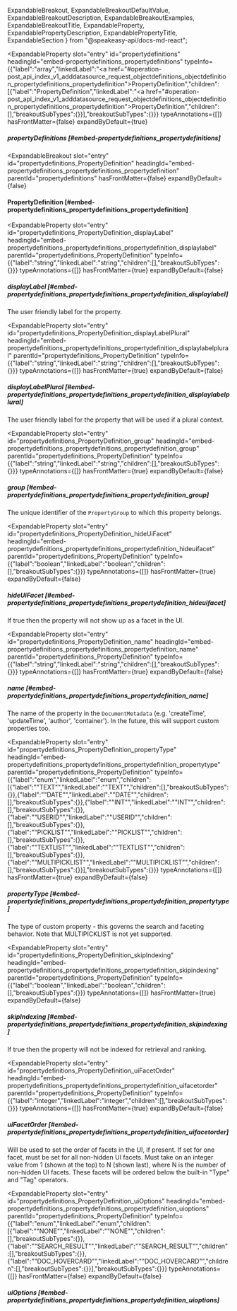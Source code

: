   ExpandableBreakout,
  ExpandableBreakoutDefaultValue,
  ExpandableBreakoutDescription,
  ExpandableBreakoutExamples,
  ExpandableBreakoutTitle,
  ExpandableProperty,
  ExpandablePropertyDescription,
  ExpandablePropertyTitle,
  ExpandableSection
} from "@speakeasy-api/docs-md-react";

<ExpandableSection>

<ExpandableProperty
  slot="entry"
  id="propertydefinitions"
  headingId="embed-propertydefinitions_propertydefinitions"
  typeInfo={{"label":"array","linkedLabel":"<a href=\"#operation-post_api_index_v1_adddatasource_request_objectdefinitions_objectdefinition_propertydefinitions_propertydefinition\">PropertyDefinition</a>","children":[{"label":"PropertyDefinition","linkedLabel":"<a href=\"#operation-post_api_index_v1_adddatasource_request_objectdefinitions_objectdefinition_propertydefinitions_propertydefinition\">PropertyDefinition</a>","children":[],"breakoutSubTypes":{}}],"breakoutSubTypes":{}}}
  typeAnnotations={[]}
  hasFrontMatter={false}
  expandByDefault={true}
>

<ExpandablePropertyTitle slot="title">

##### propertyDefinitions [#embed-propertydefinitions_propertydefinitions]

</ExpandablePropertyTitle>

</ExpandableProperty>

<ExpandableBreakout
  slot="entry"
  id="propertydefinitions_PropertyDefinition"
  headingId="embed-propertydefinitions_propertydefinitions_propertydefinition"
  parentId="propertydefinitions"
  hasFrontMatter={false}
  expandByDefault={false}
>

<ExpandableBreakoutTitle slot="title">

#### PropertyDefinition [#embed-propertydefinitions_propertydefinitions_propertydefinition]

</ExpandableBreakoutTitle>

<ExpandableBreakoutDescription slot="description">

</ExpandableBreakoutDescription>

<ExpandableBreakoutExamples slot="examples">

</ExpandableBreakoutExamples>

<ExpandableBreakoutDefaultValue slot="defaultValue">

</ExpandableBreakoutDefaultValue>

</ExpandableBreakout>

<ExpandableProperty
  slot="entry"
  id="propertydefinitions_PropertyDefinition_displayLabel"
  headingId="embed-propertydefinitions_propertydefinitions_propertydefinition_displaylabel"
  parentId="propertydefinitions_PropertyDefinition"
  typeInfo={{"label":"string","linkedLabel":"string","children":[],"breakoutSubTypes":{}}}
  typeAnnotations={[]}
  hasFrontMatter={true}
  expandByDefault={false}
>

<ExpandablePropertyTitle slot="title">

##### displayLabel [#embed-propertydefinitions_propertydefinitions_propertydefinition_displaylabel]

</ExpandablePropertyTitle>

<ExpandablePropertyDescription slot="description">

The user friendly label for the property.

</ExpandablePropertyDescription>

</ExpandableProperty>

<ExpandableProperty
  slot="entry"
  id="propertydefinitions_PropertyDefinition_displayLabelPlural"
  headingId="embed-propertydefinitions_propertydefinitions_propertydefinition_displaylabelplural"
  parentId="propertydefinitions_PropertyDefinition"
  typeInfo={{"label":"string","linkedLabel":"string","children":[],"breakoutSubTypes":{}}}
  typeAnnotations={[]}
  hasFrontMatter={true}
  expandByDefault={false}
>

<ExpandablePropertyTitle slot="title">

##### displayLabelPlural [#embed-propertydefinitions_propertydefinitions_propertydefinition_displaylabelplural]

</ExpandablePropertyTitle>

<ExpandablePropertyDescription slot="description">

The user friendly label for the property that will be used if a plural context.

</ExpandablePropertyDescription>

</ExpandableProperty>

<ExpandableProperty
  slot="entry"
  id="propertydefinitions_PropertyDefinition_group"
  headingId="embed-propertydefinitions_propertydefinitions_propertydefinition_group"
  parentId="propertydefinitions_PropertyDefinition"
  typeInfo={{"label":"string","linkedLabel":"string","children":[],"breakoutSubTypes":{}}}
  typeAnnotations={[]}
  hasFrontMatter={true}
  expandByDefault={false}
>

<ExpandablePropertyTitle slot="title">

##### group [#embed-propertydefinitions_propertydefinitions_propertydefinition_group]

</ExpandablePropertyTitle>

<ExpandablePropertyDescription slot="description">

The unique identifier of the `PropertyGroup` to which this property belongs.

</ExpandablePropertyDescription>

</ExpandableProperty>

<ExpandableProperty
  slot="entry"
  id="propertydefinitions_PropertyDefinition_hideUiFacet"
  headingId="embed-propertydefinitions_propertydefinitions_propertydefinition_hideuifacet"
  parentId="propertydefinitions_PropertyDefinition"
  typeInfo={{"label":"boolean","linkedLabel":"boolean","children":[],"breakoutSubTypes":{}}}
  typeAnnotations={[]}
  hasFrontMatter={true}
  expandByDefault={false}
>

<ExpandablePropertyTitle slot="title">

##### hideUiFacet [#embed-propertydefinitions_propertydefinitions_propertydefinition_hideuifacet]

</ExpandablePropertyTitle>

<ExpandablePropertyDescription slot="description">

If true then the property will not show up as a facet in the UI.

</ExpandablePropertyDescription>

</ExpandableProperty>

<ExpandableProperty
  slot="entry"
  id="propertydefinitions_PropertyDefinition_name"
  headingId="embed-propertydefinitions_propertydefinitions_propertydefinition_name"
  parentId="propertydefinitions_PropertyDefinition"
  typeInfo={{"label":"string","linkedLabel":"string","children":[],"breakoutSubTypes":{}}}
  typeAnnotations={[]}
  hasFrontMatter={true}
  expandByDefault={false}
>

<ExpandablePropertyTitle slot="title">

##### name [#embed-propertydefinitions_propertydefinitions_propertydefinition_name]

</ExpandablePropertyTitle>

<ExpandablePropertyDescription slot="description">

The name of the property in the `DocumentMetadata` (e.g. 'createTime', 'updateTime', 'author', 'container'). In the future, this will support custom properties too.

</ExpandablePropertyDescription>

</ExpandableProperty>

<ExpandableProperty
  slot="entry"
  id="propertydefinitions_PropertyDefinition_propertyType"
  headingId="embed-propertydefinitions_propertydefinitions_propertydefinition_propertytype"
  parentId="propertydefinitions_PropertyDefinition"
  typeInfo={{"label":"enum","linkedLabel":"enum","children":[{"label":"\"TEXT\"","linkedLabel":"\"TEXT\"","children":[],"breakoutSubTypes":{}},{"label":"\"DATE\"","linkedLabel":"\"DATE\"","children":[],"breakoutSubTypes":{}},{"label":"\"INT\"","linkedLabel":"\"INT\"","children":[],"breakoutSubTypes":{}},{"label":"\"USERID\"","linkedLabel":"\"USERID\"","children":[],"breakoutSubTypes":{}},{"label":"\"PICKLIST\"","linkedLabel":"\"PICKLIST\"","children":[],"breakoutSubTypes":{}},{"label":"\"TEXTLIST\"","linkedLabel":"\"TEXTLIST\"","children":[],"breakoutSubTypes":{}},{"label":"\"MULTIPICKLIST\"","linkedLabel":"\"MULTIPICKLIST\"","children":[],"breakoutSubTypes":{}}],"breakoutSubTypes":{}}}
  typeAnnotations={[]}
  hasFrontMatter={true}
  expandByDefault={false}
>

<ExpandablePropertyTitle slot="title">

##### propertyType [#embed-propertydefinitions_propertydefinitions_propertydefinition_propertytype]

</ExpandablePropertyTitle>

<ExpandablePropertyDescription slot="description">

The type of custom property - this governs the search and faceting behavior. Note that MULTIPICKLIST is not yet supported.

</ExpandablePropertyDescription>

</ExpandableProperty>

<ExpandableProperty
  slot="entry"
  id="propertydefinitions_PropertyDefinition_skipIndexing"
  headingId="embed-propertydefinitions_propertydefinitions_propertydefinition_skipindexing"
  parentId="propertydefinitions_PropertyDefinition"
  typeInfo={{"label":"boolean","linkedLabel":"boolean","children":[],"breakoutSubTypes":{}}}
  typeAnnotations={[]}
  hasFrontMatter={true}
  expandByDefault={false}
>

<ExpandablePropertyTitle slot="title">

##### skipIndexing [#embed-propertydefinitions_propertydefinitions_propertydefinition_skipindexing]

</ExpandablePropertyTitle>

<ExpandablePropertyDescription slot="description">

If true then the property will not be indexed for retrieval and ranking.

</ExpandablePropertyDescription>

</ExpandableProperty>

<ExpandableProperty
  slot="entry"
  id="propertydefinitions_PropertyDefinition_uiFacetOrder"
  headingId="embed-propertydefinitions_propertydefinitions_propertydefinition_uifacetorder"
  parentId="propertydefinitions_PropertyDefinition"
  typeInfo={{"label":"integer","linkedLabel":"integer","children":[],"breakoutSubTypes":{}}}
  typeAnnotations={[]}
  hasFrontMatter={true}
  expandByDefault={false}
>

<ExpandablePropertyTitle slot="title">

##### uiFacetOrder [#embed-propertydefinitions_propertydefinitions_propertydefinition_uifacetorder]

</ExpandablePropertyTitle>

<ExpandablePropertyDescription slot="description">

Will be used to set the order of facets in the UI, if present. If set for one facet, must be set for all non-hidden UI facets. Must take on an integer value from 1 (shown at the top) to N (shown last), where N is the number of non-hidden UI facets. These facets will be ordered below the built-in "Type" and "Tag" operators.

</ExpandablePropertyDescription>

</ExpandableProperty>

<ExpandableProperty
  slot="entry"
  id="propertydefinitions_PropertyDefinition_uiOptions"
  headingId="embed-propertydefinitions_propertydefinitions_propertydefinition_uioptions"
  parentId="propertydefinitions_PropertyDefinition"
  typeInfo={{"label":"enum","linkedLabel":"enum","children":[{"label":"\"NONE\"","linkedLabel":"\"NONE\"","children":[],"breakoutSubTypes":{}},{"label":"\"SEARCH_RESULT\"","linkedLabel":"\"SEARCH_RESULT\"","children":[],"breakoutSubTypes":{}},{"label":"\"DOC_HOVERCARD\"","linkedLabel":"\"DOC_HOVERCARD\"","children":[],"breakoutSubTypes":{}}],"breakoutSubTypes":{}}}
  typeAnnotations={[]}
  hasFrontMatter={false}
  expandByDefault={false}
>

<ExpandablePropertyTitle slot="title">

##### uiOptions [#embed-propertydefinitions_propertydefinitions_propertydefinition_uioptions]

</ExpandablePropertyTitle>

</ExpandableProperty>

</ExpandableSection>